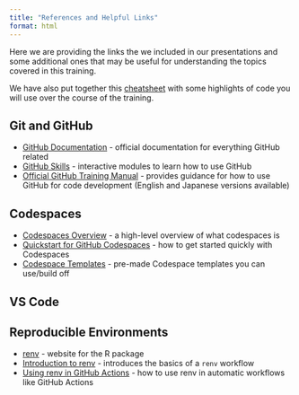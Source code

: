 ```yaml
---
title: "References and Helpful Links"
format: html
---
```


Here we are providing the links the we included in our presentations and some additional ones that may be useful for understanding the topics covered in this training.  

We have also put together this [cheatsheet](_site/assets/ref-Open_Science_Cheat_Sheet.html) with some highlights of code you will use over the course of the training.  

## Git and GitHub  

*   [GitHub Documentation](https://docs.github.com/) - official documentation for everything GitHub related   
*   [GitHub Skills](https://skills.github.com/) - interactive modules to learn how to use GitHub  
*   [Official GitHub Training Manual](https://githubtraining.github.io/training-manual/#/) - provides guidance for how to use GitHub for code development (English and Japanese versions available)

## Codespaces  

*   [Codespaces Overview](https://docs.github.com/en/codespaces/overview) - a high-level overview of what codespaces is  
*   [Quickstart for GitHub Codespaces](https://docs.github.com/en/codespaces/getting-started/quickstart) - how to get started quickly with Codespaces  
*   [Codespace Templates](https://github.com/codespaces/templates) - pre-made Codespace templates you can use/build off  

## VS Code  


## Reproducible Environments  

*  [renv](https://rstudio.github.io/renv/) - website for the R package 
*  [Introduction to renv](https://rstudio.github.io/renv/articles/renv.html) - introduces the basics of a `renv` workflow   
*  [Using renv in GitHub Actions](https://rstudio.github.io/renv/articles/ci.html) - how to use renv in automatic workflows like GitHub Actions